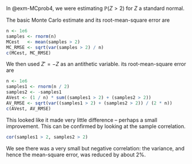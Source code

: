 In @exm-MCprob4, we were estimating $\mathbb P(Z > 2)$ for $Z$ a standard normal.

The basic Monte Carlo estimate and its root-mean-square error are

```r
n <- 1e6
samples <- rnorm(n)
MCest   <- mean(samples > 2)
MC_RMSE <- sqrt(var(samples > 2) / n)
c(MCest, MC_RMSE)
```

We then used $Z' = -Z$ as an antithetic variable. its root-mean-square error are

```r
n <- 1e6
samples1 <- rnorm(n / 2)
samples2 <- -samples1
AVest <- (1 / n) * sum((samples1 > 2) + (samples2 > 2))
AV_RMSE <- sqrt(var((samples1 > 2) + (samples2 > 2)) / (2 * n))
c(AVest, AV_RMSE)
```

This looked like it made very little difference -- perhaps a small improvement. This can be confirmed by looking at the sample correlation.

```r
cor(samples1 > 2, samples2 > 2)
```

We see there was a very small but negative correlation: the variance, and hence the mean-square error, was reduced by about 2%.